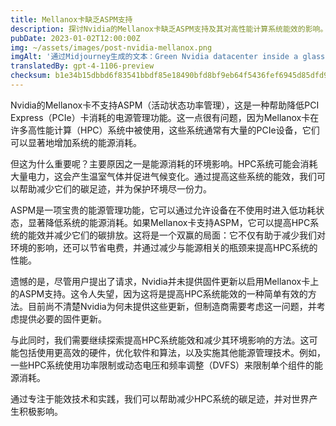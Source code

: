 ```yaml
---
title: Mellanox卡缺乏ASPM支持
description: 探讨Nvidia的Mellanox卡缺乏ASPM支持及其对高性能计算系统能效的影响。
pubDate: 2023-01-02T12:00:00Z
img: ~/assets/images/post-nvidia-mellanox.png
imgAlt: '通过Midjourney生成的文本：Green Nvidia datacenter inside a glass biosphere emitting gray gas, impactful, colorful, reallistic, canon lens, high detail --v 4 --ar 3:2'
translatedBy: gpt-4-1106-preview
checksum: b1e34b15dbbd6f83541bbdf85e18490bfd8bf9eb64f5436fef6945d85dfd9b79
---
```


Nvidia的Mellanox卡不支持ASPM（活动状态功率管理），这是一种帮助降低PCI Express（PCIe）卡消耗的电源管理功能。这一点很有问题，因为Mellanox卡在许多高性能计算（HPC）系统中被使用，这些系统通常有大量的PCIe设备，它们可以显著地增加系统的能源消耗。

但这为什么重要呢？主要原因之一是能源消耗的环境影响。HPC系统可能会消耗大量电力，这会产生温室气体并促进气候变化。通过提高这些系统的能效，我们可以帮助减少它们的碳足迹，并为保护环境尽一份力。

ASPM是一项宝贵的能源管理功能，它可以通过允许设备在不使用时进入低功耗状态，显著降低系统的能源消耗。如果Mellanox卡支持ASPM，它可以提高HPC系统的能效并减少它们的碳排放。这将是一个双赢的局面：它不仅有助于减少我们对环境的影响，还可以节省电费，并通过减少与能源相关的瓶颈来提高HPC系统的性能。

遗憾的是，尽管用户提出了请求，Nvidia并未提供固件更新以启用Mellanox卡上的ASPM支持。这令人失望，因为这将是提高HPC系统能效的一种简单有效的方法。目前尚不清楚Nvidia为何未提供这些更新，但制造商需要考虑这一问题，并考虑提供必要的固件更新。

与此同时，我们需要继续探索提高HPC系统能效和减少其环境影响的方法。这可能包括使用更高效的硬件，优化软件和算法，以及实施其他能源管理技术。例如，一些HPC系统使用功率限制或动态电压和频率调整（DVFS）来限制单个组件的能源消耗。

通过专注于能效技术和实践，我们可以帮助减少HPC系统的碳足迹，并对世界产生积极影响。
